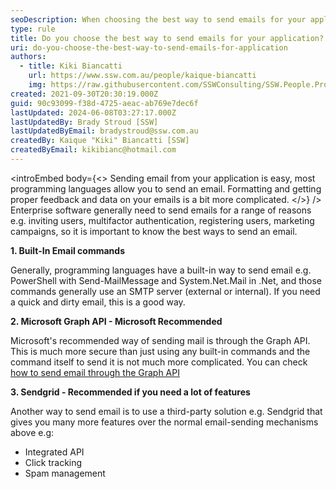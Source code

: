 ```yaml
---
seoDescription: When choosing the best way to send emails for your application, consider using Microsoft Graph API for security and ease of use. For more features, opt for Sendgrid's integrated API with click tracking and spam management.
type: rule
title: Do you choose the best way to send emails for your application?
uri: do-you-choose-the-best-way-to-send-emails-for-application
authors:
  - title: Kiki Biancatti
    url: https://www.ssw.com.au/people/kaique-biancatti
    img: https://raw.githubusercontent.com/SSWConsulting/SSW.People.Profiles/main/Kaique-Biancatti/Images/Kaique-Biancatti-Profile.jpg
created: 2021-09-30T20:30:19.000Z
guid: 90c93099-f38d-4725-aeac-ab769e7dec6f
lastUpdated: 2024-06-08T03:27:17.000Z
lastUpdatedBy: Brady Stroud [SSW]
lastUpdatedByEmail: bradystroud@ssw.com.au
createdBy: Kaique "Kiki" Biancatti [SSW]
createdByEmail: kikibianc@hotmail.com
---
```


<introEmbed
  body={<>
Sending email from your application is easy, most programming languages allow you to send an email. Formatting and getting proper feedback and data on your emails is a bit more complicated.
  </>}
/>
Enterprise software generally need to send emails for a range of reasons e.g. inviting users, multifactor authentication, registering users, marketing campaigns, so it is important to know the best ways to send an email.

**1. Built-In Email commands**

Generally, programming languages have a built-in way to send email e.g. PowerShell with Send-MailMessage and System.Net.Mail in .Net, and those commands generally use an SMTP server (external or internal).
If you need a quick and dirty email, this is a good way.

**2. Microsoft Graph API - Microsoft Recommended**

Microsoft's recommended way of sending mail is through the Graph API. This is much more secure than just using any built-in commands and the command itself to send it is not much more complicated.
You can check [how to send email through the Graph API](https://docs.microsoft.com/en-us/graph/api/user-sendmail?view=graph-rest-1.0&tabs=http&WT.mc_id=DT-MVP-33518)

**3. Sendgrid - Recommended if you need a lot of features**

Another way to send email is to use a third-party solution e.g. Sendgrid that gives you many more features over the normal email-sending mechanisms above e.g:

* Integrated API
* Click tracking
* Spam management

